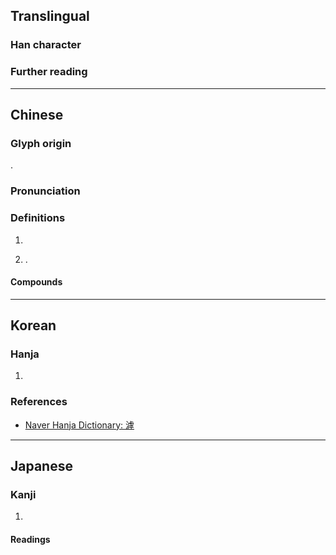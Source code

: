{{character info}}
==Translingual==

===Han character===
{{Han char|rn=85|rad=水|as=11|sn=14|four=31149|canj=EYPD|ids=⿰氵虖}}

===Further reading===
{{Han ref|kx=0644.110|dkj=18092|dj=1051.210|hdz=31721.040|uh=6EF9}}

----

==Chinese==
{{zh-forms|alt=泘,𣼻,𣿋,𤀶}}

===Glyph origin===
{{Han etym}}
{{Han compound|氵|虖|c1=s|c2=p|t1=water|ls=psc}}.

===Pronunciation===
{{zh-pron
|m=hū
|c=fu1
|mn=ho͘
|mc=y
|oc=y
|cat=n,pn
}}

===Definitions===
{{head|zh|Han character}}

# {{zh-used in|滹沱河}}
# {{surname|zh|nodot=1}}.

====Compounds====
{{zh-der|滹沱河}}

----

==Korean==

===Hanja===
{{ko-hanja|물가|호}}

# {{rfdef|ko|sort=水11}}

===References===
* [https://hanja.dict.naver.com/#/entry/ccko/c802dc8decb94b5f94dcd3bd3adbc06a Naver Hanja Dictionary: 滹]

----

==Japanese==

===Kanji===
{{ja-kanji|grade=|rs=水11}}

# {{rfdef|ja|sort=水11}}

====Readings====
{{ja-readings
|on=こ,く
}}
